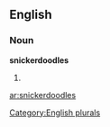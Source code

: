 
==English==

===Noun===
'''snickerdoodles'''

# {{plural of|[[snickerdoodle]]}}

[[Category:English plurals]]

[[ar:snickerdoodles]]